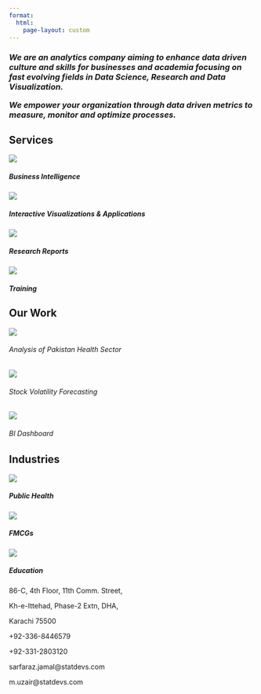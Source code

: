 ```yaml
---
format:
  html:
    page-layout: custom
---
```


```{=html}
<!--
::: {#captions}
Data
:::

::: {#captions}

Insights

:::

::: {#captions}

Impact

:::
-->
```
::: home
:::

::: {#aboutus}
<h3>

<i>We are an analytics company aiming to enhance data driven culture and skills for businesses and academia focusing on fast evolving fields in Data Science, Research and Data Visualization.

We empower your organization through data driven metrics to measure, monitor and optimize processes.</i>

</h3>
:::

::: {#our-expertise}
<h2>Services</h2>

::: grid
::: {.expertise .g-col-6}
<img src="images/1st-icon.png" class="card-img-top"/>

<h5 class="card-title">

Business Intelligence

</h5>
:::

::: {.expertise .g-col-6}
<img src="images/2nd-icon.png" class="card-img-top"/>

<h5 class="card-title">

Interactive Visualizations & Applications

</h5>
:::

::: {.expertise .g-col-6}
<img src="images/3rd-icon.png" class="card-img-top"/>

<h5 class="card-title">

Research Reports

</h5>
:::

::: {.expertise .g-col-6}
<img src="images/4th-icon.png" class="card-img-top"/>

<h5 class="card-title">

Training

</h5>
:::
:::
:::

::: {#past-work}
<h2>Our Work</h2>

::: grid
::: g-col-4
<img src="images/health.png"/>

<h6>Analysis of Pakistan Health Sector</h6>
:::

::: g-col-4
<img src="images/stock.png"/>

<h6>Stock Volatility Forecasting</h6>
:::

::: g-col-4
<img src="images/dashboard.png"/>

<h6>BI Dashboard</h6>
:::
:::
:::

::: {#industries}
<h2>Industries</h2>

::: grid
::: g-col-4
<img src="images/public-health.png"/>

<h5>Public Health</h5>
:::

::: g-col-4
<img src="images/fmcg.png"/>

<h5>FMCGs</h5>
:::

::: g-col-4
<img src="images/education.png"/>

<h5>Education</h5>
:::
:::
:::

::: {#footer .grid}
::: {.contact .g-col-4}
<p>86-C, 4th Floor, 11th Comm. Street,</p>

<p>Kh-e-Ittehad, Phase-2 Extn, DHA,</p>

<p>Karachi 75500</p>
:::

::: {.contact .g-col-4}
<p>+92-336-8446579</p>

<p>+92-331-2803120</p>
:::

::: {.contact .g-col-4}
<p>sarfaraz.jamal\@statdevs.com</p>

<p>m.uzair\@statdevs.com</p>
:::
:::
